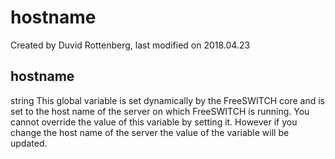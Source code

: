 
# hostname 

 Created by  Duvid Rottenberg, last modified on 2018.04.23

## hostname

string This global variable is set dynamically by the FreeSWITCH core and is set to the host name of the server on which FreeSWITCH is running. You cannot override the value of this variable by setting it. However if you change the host name of the server the value of the variable will be updated.


